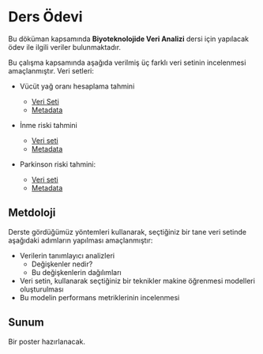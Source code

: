 # Ders Ödevi

Bu döküman kapsamında **Biyoteknolojide Veri Analizi** dersi için yapılacak ödev ile ilgili veriler bulunmaktadır.

Bu çalışma kapsamında aşağıda verilmiş üç farklı veri setinin incelenmesi amaçlanmıştır. Veri setleri:

+ Vücüt yağ oranı hesaplama tahmini
    
    + [Veri Seti](https://raw.githubusercontent.com/emrahkirdok/ybva/main/data/bodyfat.csv)
    + [Metadata](https://github.com/emrahkirdok/ybva/blob/main/05-istatistik/body-fat-classification-metadata.qmd)

+ İnme riski tahmini
    + [Veri seti](https://raw.githubusercontent.com/emrahkirdok/ybva/main/data/healthcare-dataset-stroke-data.csv)
    + [Metadata](https://github.com/emrahkirdok/ybva/blob/main/05-istatistik/stroke-prediction-dataset-metadata.qmd)

+ Parkinson riski tahmini:
    + [Veri seti](https://raw.githubusercontent.com/emrahkirdok/ybva/main/data/parkinsons.csv)
    + [Metadata](https://github.com/emrahkirdok/ybva/blob/main/05-istatistik/parkinson-dataset-metadata.qmd)
  

## Metdoloji

Derste gördüğümüz yöntemleri kullanarak, seçtiğiniz bir tane veri setinde aşağıdaki adımların yapılması amaçlanmıştır:

+ Verilerin tanımlayıcı analizleri
    + Değişkenler nedir?
    + Bu değişkenlerin dağılımları
+ Veri setin, kullanarak seçtiğiniz bir teknikler makine öğrenmesi modelleri oluşturulması
+ Bu modelin performans metriklerinin incelenmesi

## Sunum

Bir poster hazırlanacak.